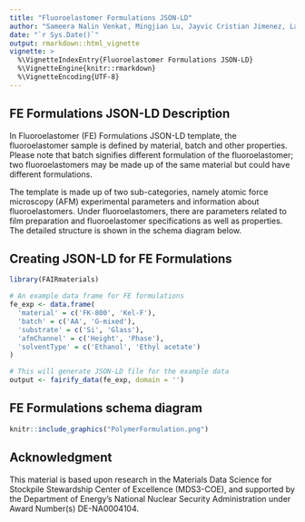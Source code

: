 ```yaml
---
title: "Fluoroelastomer Formulations JSON-LD"
author: "Sameera Nalin Venkat, Mingjian Lu, Jayvic Cristian Jimenez, Laura S. Bruckman, Roger H. French"
date: "`r Sys.Date()`"
output: rmarkdown::html_vignette
vignette: >
  %\VignetteIndexEntry{Fluoroelastomer Formulations JSON-LD}
  %\VignetteEngine{knitr::rmarkdown}
  %\VignetteEncoding{UTF-8}
---
```


FE Formulations JSON-LD Description
-----------------------------------
In Fluoroelastomer (FE) Formulations JSON-LD template, the fluoroelastomer sample is defined by material, batch and other properties. Please note that batch signifies different formulation of the fluoroelastomer; two fluoroelastomers may be made up of the same material but could have different formulations. 

The template is made up of two sub-categories, namely atomic force microscopy (AFM) experimental parameters and information about fluoroelastomers. Under fluoroelastomers, there are parameters related to film preparation and fluoroelastomer specifications as well as properties. The detailed structure is shown in the schema diagram below.

Creating JSON-LD for FE Formulations
------------------------------------------
```r
library(FAIRmaterials)

# An example data frame for FE formulations
fe_exp <- data.frame(
  'material' = c('FK-800', 'Kel-F'),
  'batch' = c('AA', 'G-mixed'),
  'substrate' = c('Si', 'Glass'),
  'afmChannel' = c('Height', 'Phase'),
  'solventType' = c('Ethanol', 'Ethyl acetate')
)

# This will generate JSON-LD file for the example data
output <- fairify_data(fe_exp, domain = '')
```

FE Formulations schema diagram
--------------------------

```r
knitr::include_graphics("PolymerFormulation.png")
```

Acknowledgment
--------------------------
This material is based upon research in the Materials Data Science for Stockpile Stewardship Center of Excellence (MDS3-COE), and supported by the Department of Energy's National Nuclear Security Administration under Award Number(s) DE-NA0004104.

